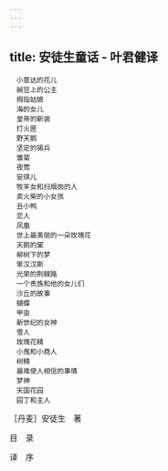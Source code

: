 ```yaml
---
---
---
```

title: 安徒生童话 - 叶君健译
---


```
　小意达的花儿
　豌豆上的公主
　拇指姑娘
　海的女儿
　皇帝的新装
　打火匣
　野天鹅
　坚定的锡兵
　雏菊
　夜莺
　安琪儿
　牧羊女和扫烟囱的人
　卖火柴的小女孩
　丑小鸭
　恋人
　凤凰
　世上最美丽的一朵玫瑰花
　天鹅的窠
　柳树下的梦
　笨汉汉斯
　光荣的荆棘路
　一个贵族和他的女儿们
　沙丘的故事
　蝴蝶
　甲虫
　新世纪的女神
　雪人
　玫瑰花精
　小鬼和小商人
　树精
　最难使人相信的事情
　梦神
　天国花园
　园丁和主人
```




［丹麦］安徒生　著　



目　录

译　序
